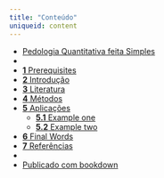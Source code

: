 ```yaml
---
title: "Conteúdo"
uniqueid: content
---
```


<ul class="summary">
<li><a href="./">Pedologia Quantitativa feita Simples</a></li>

<li class="divider"></li>
<li class="chapter" data-level="1" data-path="index.html"><a href="index.html"><i class="fa fa-check"></i><b>1</b> Prerequisites</a></li>
<li class="chapter" data-level="2" data-path="intro.html"><a href="pedologia-quantitativa/_book/intro.html"><i class="fa fa-check"></i><b>2</b> Introdução</a></li>
<li class="chapter" data-level="3" data-path="literatura.html"><a href="literatura.html"><i class="fa fa-check"></i><b>3</b> Literatura</a></li>
<li class="chapter" data-level="4" data-path="metodos.html"><a href="metodos.html"><i class="fa fa-check"></i><b>4</b> Métodos</a></li>
<li class="chapter" data-level="5" data-path="aplicacoes.html"><a href="aplicacoes.html"><i class="fa fa-check"></i><b>5</b> Aplicações</a><ul>
<li class="chapter" data-level="5.1" data-path="aplicacoes.html"><a href="aplicacoes.html#example-one"><i class="fa fa-check"></i><b>5.1</b> Example one</a></li>
<li class="chapter" data-level="5.2" data-path="aplicacoes.html"><a href="aplicacoes.html#example-two"><i class="fa fa-check"></i><b>5.2</b> Example two</a></li>
</ul></li>
<li class="chapter" data-level="6" data-path="final-words.html"><a href="final-words.html"><i class="fa fa-check"></i><b>6</b> Final Words</a></li>
<li class="chapter" data-level="7" data-path="referencias.html"><a href="referencias.html"><i class="fa fa-check"></i><b>7</b> Referências</a></li>
<li class="divider"></li>
<li><a href="https://github.com/rstudio/bookdown" target="blank">Publicado com bookdown</a></li>

</ul>
